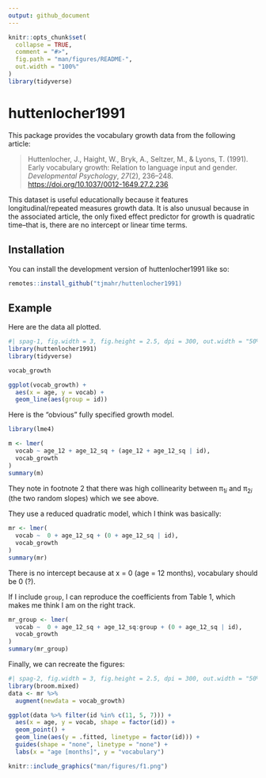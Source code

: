 ```yaml
---
output: github_document
---
```


<!-- README.md is generated from README.Rmd. Please edit that file -->

```r
knitr::opts_chunk$set(
  collapse = TRUE,
  comment = "#>",
  fig.path = "man/figures/README-",
  out.width = "100%"
)
library(tidyverse)

```

# huttenlocher1991

<!-- badges: start -->
<!-- badges: end -->

This package provides the vocabulary growth data from the following article:

> Huttenlocher, J., Haight, W., Bryk, A., Seltzer, M., & Lyons, T. (1991). Early
> vocabulary growth: Relation to language input and gender. *Developmental
> Psychology*, *27*(2), 236–248. <https://doi.org/10.1037/0012-1649.27.2.236>


This dataset is useful educationally because it features longitudinal/repeated
measures growth data. It is also unusual because in the associated article, the
only fixed effect predictor for growth is quadratic time--that is, there are
no intercept or linear time terms.


## Installation

You can install the development version of huttenlocher1991 like so:

``` r
remotes::install_github("tjmahr/huttenlocher1991)
```

## Example

Here are the data all plotted.

```r
#| spag-1, fig.width = 3, fig.height = 2.5, dpi = 300, out.width = "50%"
library(huttenlocher1991)
library(tidyverse)

vocab_growth

ggplot(vocab_growth) + 
  aes(x = age, y = vocab) + 
  geom_line(aes(group = id))
```

Here is the "obvious" fully specified growth model.

```r
library(lme4)

m <- lmer(
  vocab ~ age_12 + age_12_sq + (age_12 + age_12_sq | id),
  vocab_growth
)
summary(m)
```

They note in footnote 2 that there was high collinearity between
π<sub>1*i*</sub> and π<sub>2*i*</sub> (the two random slopes) which we see
above.

They use a reduced quadratic model, which I think was basically:

```r
mr <- lmer(
  vocab ~  0 + age_12_sq + (0 + age_12_sq | id),
  vocab_growth
)
summary(mr)
```

There is no intercept because at x = 0 (age = 12 months), vocabulary should be 0 (?).

If I include `group`, I can reproduce the coefficients from Table 1, which makes
me think I am on the right track.

```r
mr_group <- lmer(
  vocab ~  0 + age_12_sq + age_12_sq:group + (0 + age_12_sq | id),
  vocab_growth
)
summary(mr_group)
```

Finally, we can recreate the figures:

```r
#| spag-2, fig.width = 3, fig.height = 2.5, dpi = 300, out.width = "50%"
library(broom.mixed)
data <- mr %>% 
  augment(newdata = vocab_growth)

ggplot(data %>% filter(id %in% c(11, 5, 7))) +
  aes(x = age, y = vocab, shape = factor(id)) +
  geom_point() +
  geom_line(aes(y = .fitted, linetype = factor(id))) + 
  guides(shape = "none", linetype = "none") + 
  labs(x = "age [months]", y = "vocabulary")

knitr::include_graphics("man/figures/f1.png")
```


